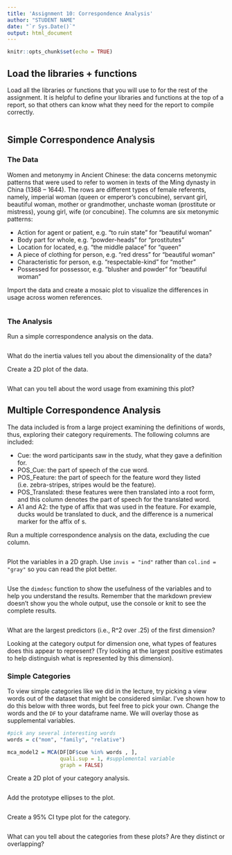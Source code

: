 ```yaml
---
title: 'Assignment 10: Correspondence Analysis'
author: "STUDENT NAME"
date: "`r Sys.Date()`"
output: html_document
---
```


```r
knitr::opts_chunk$set(echo = TRUE)
```

## Load the libraries + functions

Load all the libraries or functions that you will use to for the rest of the assignment. It is helpful to define your libraries and functions at the top of a report, so that others can know what they need for the report to compile correctly.

```r

```

## Simple Correspondence Analysis

### The Data

Women and metonymy in Ancient Chinese: the data concerns metonymic patterns that were used to refer to women in texts of the Ming dynasty in China (1368 – 1644). The rows are different types of female referents, namely, imperial woman (queen or emperor's concubine), servant girl, beautiful woman, mother or grandmother, unchaste woman (prostitute or mistress), young girl, wife (or concubine). The columns are six metonymic patterns:

- Action for agent or patient, e.g. "to ruin state" for "beautiful woman"
- Body part for whole, e.g. "powder-heads" for "prostitutes"
- Location for located, e.g. "the middle palace" for "queen"
- A piece of clothing for person, e.g. "red dress" for "beautiful woman"
- Characteristic for person, e.g. "respectable-kind" for "mother"
- Possessed for possessor, e.g. "blusher and powder" for "beautiful woman"

Import the data and create a mosaic plot to visualize the differences in usage across women references. 

```r

```

### The Analysis

Run a simple correspondence analysis on the data. 

```r

```

What do the inertia values tell you about the dimensionality of the data?

Create a 2D plot of the data. 

```r

```

What can you tell about the word usage from examining this plot? 

## Multiple Correspondence Analysis

The data included is from a large project examining the definitions of words, thus, exploring their category requirements. The following columns are included:

- Cue: the word participants saw in the study, what they gave a definition for.
- POS_Cue: the part of speech of the cue word.
- POS_Feature: the part of speech for the feature word they listed (i.e. zebra-stripes, stripes would be the feature).
- POS_Translated: these features were then translated into a root form, and this column denotes the part of speech for the translated word.
- A1 and A2: the type of affix that was used in the feature. For example, ducks would be translated to duck, and the difference is a numerical marker for the affix of s.

Run a multiple correspondence analysis on the data, excluding the cue column. 

```r

```

Plot the variables in a 2D graph. Use `invis = "ind"` rather than `col.ind = "gray"` so you can read the plot better. 

```r

```

Use the `dimdesc` function to show the usefulness of the variables and to help you understand the results. Remember that the markdown preview doesn't show you the whole output, use the console or knit to see the complete results. 

```r

```

What are the largest predictors (i.e., R^2 over .25) of the first dimension? 

Looking at the category output for dimension one, what types of features does this appear to represent? (Try looking at the largest positive estimates to help distinguish what is represented by this dimension). 

### Simple Categories

To view simple categories like we did in the lecture, try picking a view words out of the dataset that might be considered similar. I've shown how to do this below with three words, but feel free to pick your own. Change the words and the `DF` to your dataframe name. We will overlay those as supplemental variables. 

```r
#pick any several interesting words 
words = c("mom", "family", "relative")

mca_model2 = MCA(DF[DF$cue %in% words , ], 
                 quali.sup = 1, #supplemental variable
                 graph = FALSE)
```

Create a 2D plot of your category analysis. 

```r

```

Add the prototype ellipses to the plot. 

```r

```

Create a 95% CI type plot for the category.

```r

```

What can you tell about the categories from these plots? Are they distinct or overlapping? 


